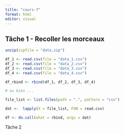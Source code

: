 ```yaml
---
title: "cours-7"
format: html
editor: visual
---
```


## Tâche 1 - Recoller les morceaux

```r
unzip(zipfile = "data.zip")

df_1 <- read.csv(file = "data_1.csv")
df_2 <- read.csv(file = "data_2.csv")
df_3 <- read.csv(file = "data_3.csv")
df_4 <- read.csv(file = "data_4.csv")

df_rbind <- rbind(df_1, df_2, df_3, df_4)

# ou bien ... 

file_list <- list.files(path = ".", pattern = "csv")

dat <-  lapply(X = file_list, FUN = read.csv)

df <- do.call(what = rbind, args = dat)


```

Tâche 2
